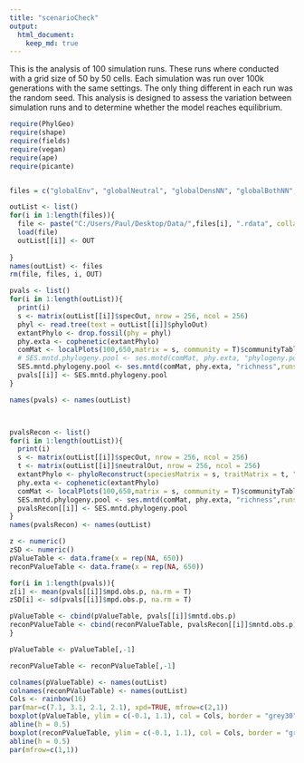 ```yaml
---
title: "scenarioCheck"
output: 
  html_document:
    keep_md: true
---
```


This is the analysis of 100 simulation runs. 
These runs where conducted with a grid size of 50 by 50 cells. 
Each simulation was run over 100k generations with the same settings. 
The only thing different in each run was the random seed. 
This analysis is designed to assess the variation between simulation runs and to determine whether the model reaches equilibrium. 

```r
require(PhylGeo)
require(shape)
require(fields)
require(vegan)
require(ape)
require(picante)


files = c("globalEnv", "globalNeutral", "globalDensNN", "globalBothNN","local8Env", "local8Neutral", "local8DensNN", "local8BothNN", "local4Env", "local4Neutral", "local4DensNN", "local4BothNN","local8BothWide","local8DensWide", "local4BothWide","local4DensWide")

outList <- list()
for(i in 1:length(files)){
  file <- paste("C:/Users/Paul/Desktop/Data/",files[i], ".rdata", collapse="", sep="")
  load(file)
  outList[[i]] <- OUT
   
}
names(outList) <- files
rm(file, files, i, OUT)
``` 

```r

pvals <- list()
for(i in 1:length(outList)){
  print(i)
  s <- matrix(outList[[i]]$specOut, nrow = 256, ncol = 256)
  phyl <- read.tree(text = outList[[i]]$phyloOut)
  extantPhylo <- drop.fossil(phy = phyl)
  phy.exta <- cophenetic(extantPhylo)
  comMat <- localPlots(100,650,matrix = s, community = T)$communityTable
  # SES.mntd.phylogeny.pool <- ses.mntd(comMat, phy.exta, "phylogeny.pool",runs=999, iterations=1000)  #4
  SES.mntd.phylogeny.pool <- ses.mntd(comMat, phy.exta, "richness",runs=999, iterations=1000)  #4
  pvals[[i]] <- SES.mntd.phylogeny.pool
}

names(pvals) <- names(outList)



pvalsRecon <- list()
for(i in 1:length(outList)){
  print(i)
  s <- matrix(outList[[i]]$specOut, nrow = 256, ncol = 256)
  t <- matrix(outList[[i]]$neutralOut, nrow = 256, ncol = 256)
  extantPhylo <- phyloReconstruct(speciesMatrix = s, traitMatrix = t, "ward.D")
  phy.exta <- cophenetic(extantPhylo)
  comMat <- localPlots(100,650,matrix = s, community = T)$communityTable
  SES.mntd.phylogeny.pool <- ses.mntd(comMat, phy.exta, "richness",runs=999, iterations=1000)  #4
  pvalsRecon[[i]] <- SES.mntd.phylogeny.pool
}
names(pvalsRecon) <- names(outList)

```

```r

z <- numeric()
zSD <- numeric()
pValueTable <- data.frame(x = rep(NA, 650))
reconPValueTable <- data.frame(x = rep(NA, 650))

for(i in 1:length(pvals)){
z[i] <- mean(pvals[[i]]$mpd.obs.p, na.rm = T)
zSD[i] <- sd(pvals[[i]]$mpd.obs.p, na.rm = T)

pValueTable <- cbind(pValueTable, pvals[[i]]$mntd.obs.p)
reconPValueTable <- cbind(reconPValueTable, pvalsRecon[[i]]$mntd.obs.p)
}

pValueTable <- pValueTable[,-1]

reconPValueTable <- reconPValueTable[,-1]

colnames(pValueTable) <- names(outList)
colnames(reconPValueTable) <- names(outList)
Cols <- rainbow(16)
par(mar=c(7.1, 3.1, 2.1, 2.1), xpd=TRUE, mfrow=c(2,1))
boxplot(pValueTable, ylim = c(-0.1, 1.1), col = Cols, border = "grey30", main = "recorded phylogeny", las=2)
abline(h = 0.5)
boxplot(reconPValueTable, ylim = c(-0.1, 1.1), col = Cols, border = "grey30", main = "reconstructed phylogeny", las=2)
abline(h = 0.5)
par(mfrow=c(1,1))

```